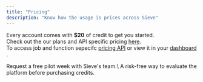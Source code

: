 ```yaml
---
title: "Pricing"
description: "Know how the usage is prices across Sieve"
---
```


Every account comes with **\$20** of credit to get you started. \
Check out the our plans and API specific pricing [here](https://www.sievedata.com/pricing). \
To access job and function sepecifc [pricing API](reference-v2/api/get-total-usage) or view it in your [dashboard ](https://www.sievedata.com/dashboard/usage).

<Card title="Evaluating Sieve for production?" icon="server" iconType="duotone" color="#7240ff" href="https://cal.com/team/sieve/sieve-pilot?overlayCalendar=true">
  Request a free pilot week with Sieve's team.\
  A risk-free way to evaluate the platform before purchasing credits.
</Card>